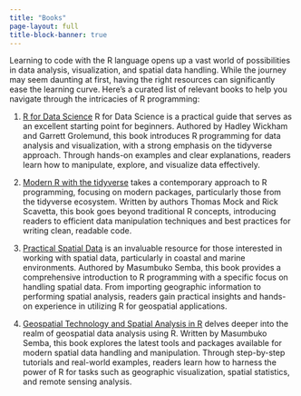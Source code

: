 ```yaml
---
title: "Books"
page-layout: full
title-block-banner: true
---
```



Learning to code with the R language opens up a vast world of possibilities in data analysis, visualization, and spatial data handling. While the journey may seem daunting at first, having the right resources can significantly ease the learning curve. Here's a curated list of relevant books to help you navigate through the intricacies of R programming:


1. [R for Data Science](https://r4ds.hadley.nz/)  R for Data Science is a practical guide that serves as an excellent starting point for beginners. Authored by Hadley Wickham and Garrett Grolemund, this book introduces R programming for data analysis and visualization, with a strong emphasis on the tidyverse approach. Through hands-on examples and clear explanations, readers learn how to manipulate, explore, and visualize data effectively.

1. [Modern R with the tidyverse](https://modern-rstats.eu/) takes a contemporary approach to R programming, focusing on modern packages, particularly those from the tidyverse ecosystem. Written by authors Thomas Mock and Rick Scavetta, this book goes beyond traditional R concepts, introducing readers to efficient data manipulation techniques and best practices for writing clean, readable code.


1. [Practical Spatial Data](https://lugoga.github.io/geomarine/) is an invaluable resource for those interested in working with spatial data, particularly in coastal and marine environments. Authored by Masumbuko Semba, this book provides a comprehensive introduction to R programming with a specific focus on handling spatial data. From importing geographic information to performing spatial analysis, readers gain practical insights and hands-on experience in utilizing R for geospatial applications.

1. [Geospatial Technology and Spatial Analysis in R](https://lugoga.github.io/spatialgoR/) delves deeper into the realm of geospatial data analysis using R. Written by Masumbuko Semba, this book explores the latest tools and packages available for modern spatial data handling and manipulation. Through step-by-step tutorials and real-world examples, readers learn how to harness the power of R for tasks such as geographic visualization, spatial statistics, and remote sensing analysis.

